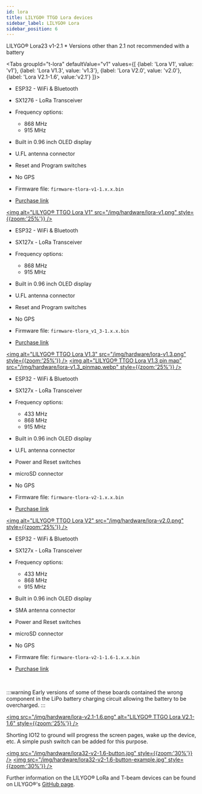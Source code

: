 ```yaml
---
id: lora
title: LILYGO® TTGO Lora devices
sidebar_label: LILYGO® Lora
sidebar_position: 6
---
```


LILYGO® Lora23 v1-2.1 * Versions other than 2.1 not recommended with a battery

<Tabs
groupId="t-lora"
defaultValue="v1"
values={[
{label: 'Lora V1', value: 'v1'},
{label: 'Lora V1.3', value: 'v1.3'},
{label: 'Lora V2.0', value: 'v2.0'},
{label: 'Lora V2.1-1.6', value:'v2.1'}
]}>
<TabItem value="v1">

- ESP32 - WiFi & Bluetooth
- SX1276 - LoRa Transceiver
- Frequency options:
  - 868 MHz
  - 915 MHz
- Built in 0.96 inch OLED display
- U.FL antenna connector
- Reset and Program switches
- No GPS

- Firmware file: `firmware-tlora-v1-1.x.x.bin`
- [Purchase link](https://www.aliexpress.com/item/32840238513.html)

[<img alt="LILYGO® TTGO Lora V1" src="/img/hardware/lora-v1.png" style={{zoom:'25%'}} />](/img/hardware/lora-v1.png)

</TabItem>
<TabItem value="v1.3">

- ESP32 - WiFi & Bluetooth
- SX127x - LoRa Transceiver
- Frequency options:
  - 868 MHz
  - 915 MHz
- Built in 0.96 inch OLED display
- U.FL antenna connector
- Reset and Program switches
- No GPS


- Firmware file: `firmware-tlora_v1_3-1.x.x.bin`
- [Purchase link](https://www.aliexpress.com/item/4000628100802.html)


[<img alt="LILYGO® TTGO Lora V1.3" src="/img/hardware/lora-v1.3.png" style={{zoom:'25%'}} />](/img/hardware/lora-v1.3.png)
[<img alt="LILYGO® TTGO Lora V1.3 pin map" src="/img/hardware/lora-v1.3_pinmap.webp" style={{zoom:'25%'}} />](/img/hardware/lora-v1.3_pinmap.webp)

</TabItem>
<TabItem value="v2.0">

- ESP32 - WiFi & Bluetooth
- SX127x - LoRa Transceiver
- Frequency options:
  - 433 MHz
  - 868 MHz
  - 915 MHz
- Built in 0.96 inch OLED display
- U.FL antenna connector
- Power and Reset switches
- microSD connector
- No GPS


- Firmware file: `firmware-tlora-v2-1.x.x.bin`
- [Purchase link](https://www.aliexpress.com/item/32846302183.html)


[<img alt="LILYGO® TTGO Lora V2" src="/img/hardware/lora-v2.0.png" style={{zoom:'25%'}} />](/img/hardware/lora-v2.0.png)

</TabItem>
<TabItem value="v2.1">

- ESP32 - WiFi & Bluetooth
- SX127x - LoRa Transceiver
- Frequency options:
  - 433 MHz
  - 868 MHz
  - 915 MHz
- Built in 0.96 inch OLED display
- SMA antenna connector
- Power and Reset switches
- microSD connector
- No GPS


- Firmware file: `firmware-tlora-v2-1-1.6-1.x.x.bin`
- [Purchase link](https://www.aliexpress.com/item/32915894264.html)

<br />

:::warning
Early versions of some of these boards contained the wrong component in the LiPo battery charging circuit allowing the battery to be overcharged.
:::

[<img src="/img/hardware/lora-v2.1-1.6.png" alt="LILYGO® TTGO Lora V2.1-1.6" style={{zoom:'25%'}} />](/img/hardware/lora-v2.1-1.6.png)

Shorting IO12 to ground will progress the screen pages, wake up the device, etc. A simple push switch can be added for this purpose.

[<img src="/img/hardware/lora32-v2-1.6-button.jpg" style={{zoom:'30%'}} />](/img/hardware/lora32-v2-1.6-button.jpg)
[<img src="/img/hardware/lora32-v2-1.6-button-example.jpg" style={{zoom:'30%'}} />](/img/hardware/lora32-v2-1.6-button.jpg)

</TabItem>
</Tabs>

Further information on the LILYGO® LoRa and T-beam devices can be found on LILYGO®'s [GitHub page](https://github.com/Xinyuan-LilyGO/LilyGo-LoRa-Series).
